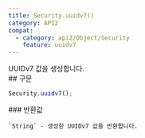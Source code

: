 ```yaml
---
title: Security.uuidv7()
category: API2
compat:
  - category: api2/Object/Security
    feature: uuidv7
---
```


<Section>
  UUIDv7 값을 생성합니다.
</Section>
<Section>
  ## 구문

  ~~~js
  Security.uuidv7();
  ~~~

  <Section>
    ### 반환값

    `String` - 생성한 UUIDv7 값을 반환합니다.
  </Section>
</Section>